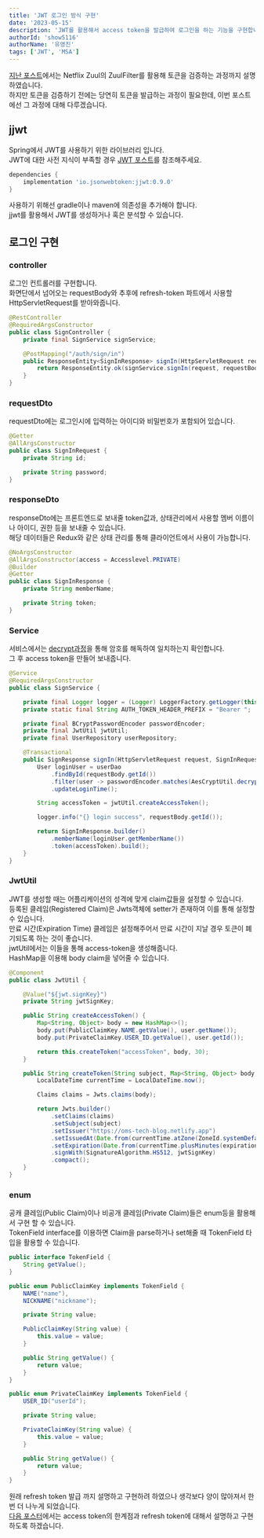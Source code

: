 ```yaml
---
title: 'JWT 로그인 방식 구현'
date: '2023-05-15'
description: 'JWT를 활용해서 access token을 발급하여 로그인을 하는 기능을 구현합니다.'
authorId: 'show5116'
authorName: '유영진'
tags: ['JWT', 'MSA']
---
```


[지난 포스트](/post/back-end/api-gateway-zuul-filter)에서는 Netflix Zuul의 ZuulFilter를 활용해 토큰을 검증하는 과정까지 설명하였습니다.<br/>
하지만 토큰을 검증하기 전에는 당연히 토큰을 발급하는 과정이 필요한데, 이번 포스트에선 그 과정에 대해 다루겠습니다.

## jjwt

Spring에서 JWT를 사용하기 위한 라이브러리 입니다.<br/>
JWT에 대한 사전 지식이 부족할 경우 [JWT 포스트](/post/front-end/jwt)를 참조해주세요.

```groovy
dependencies {
	implementation 'io.jsonwebtoken:jjwt:0.9.0'
}
```

사용하기 위해선 gradle이나 maven에 의존성을 추가해야 합니다.<br/>
jjwt를 활용해서 JWT를 생성하거나 혹은 분석할 수 있습니다.

## 로그인 구현

### controller

로그인 컨트롤러를 구현합니다.<br/>
화면단에서 넘어오는 requestBody와 추후에 refresh-token 파트에서 사용할 HttpServletRequest를 받아와줍니다.

```java
@RestController
@RequiredArgsConstructor
public class SignController {
	private final SignService signService;

	@PostMapping("/auth/sign/in")
	public ResponseEntity<SignInResponse> signIn(HttpServletRequest request, @RequestBody SignInRequest requestBody) {
		return ResponseEntity.ok(signService.signIn(request, requestBody));
	}
}
```
### requestDto

requestDto에는 로그인시에 입력하는 아이디와 비밀번호가 포함되어 있습니다.

```java
@Getter
@AllArgsConstructor
public class SignInRequest {
	private String id;

	private String password;
}
```

### responseDto

responseDto에는 프론트엔드로 보내줄 token값과, 상태관리에서 사용할 멤버 이름이나 아이디, 권한 등을 보내줄 수 있습니다.<br/>
해당 데이터들은 Redux와 같은 상태 관리를 통해 클라이언트에서 사용이 가능합니다.

```java
@NoArgsConstructor
@AllArgsConstructor(access = Accesslevel.PRIVATE)
@Builder
@Getter
public class SignInResponse {
	private String memberName;

	private String token;
}
```

### Service

서비스에서는 [decrypt과정](/post/front-end/aes)을 통해 암호를 해독하여 일치하는지 확인합니다.<br/>
그 후 access token을 만들어 보내줍니다.<br/>

```java
@Service
@RequiredArgsConstructor
public class SignService {

	private final Logger logger = (Logger) LoggerFactory.getLogger(this.getClass());
	private static final String AUTH_TOKEN_HEADER_PREFIX = "Bearer ";

	private final BCryptPasswordEncoder passwordEncoder;
	private final JwtUtil jwtUtil;
	private final UserRepository userRepository;

	@Transactional
	public SignResponse signIn(HttpServletRequest request, SignInRequest requestBody) {
		User loginUser = userDao
			.findById(requestBody.getId())
			.filter(user -> passwordEncoder.matches(AesCryptUtil.decrypt(requestBody.getPassword()), user.getPassword()))
			.updateLoginTime();

		String accessToken = jwtUtil.createAccessToken();

		logger.info("{} login success", requestBody.getId());

		return SignInResponse.builder()
			.memberName(loginUser.getMemberName())
			.token(accessToken).build();
	}
}
```

### JwtUtil

JWT를 생성할 때는 어플리케이션의 성격에 맞게 claim값들을 설정할 수 있습니다.<br/>
등록된 클레임(Registered Claim)은 Jwts객체에 setter가 존재하여 이를 통해 설정할 수 있습니다.<br/>
만료 시간(Expiration Time) 클레임은 설정해주어서 만료 시간이 지날 경우 토큰이 폐기되도록 하는 것이 좋습니다.<br/>
jwtUtil에서는 이들을 통해 access-token을 생성해줍니다.<br/>
HashMap을 이용해 body claim을 넣어줄 수 있습니다.

```java
@Component
public class JwtUtil {

	@Value("${jwt.signKey}")
	private String jwtSignKey;

	public String createAccessToken() {
		Map<String, Object> body = new HashMap<>();
		body.put(PublicClaimKey.NAME.getValue(), user.getName());
		body.put(PrivateClaimKey.USER_ID.getValue(), user.getId());

		return this.createToken("accessToken", body, 30);
	}

	public String createToken(String subject, Map<String, Object> body, int expirationTime) {
		LocalDateTime currentTime = LocalDateTime.now();

		Claims claims = Jwts.claims(body);

		return Jwts.builder()
			.setClaims(claims)
			.setSubject(subject)
			.setIssuer("https://oms-tech-blog.netlify.app")
			.setIssuedAt(Date.from(currentTime.atZone(ZoneId.systemDefault()).toInstant()))
			.setExpiration(Date.from(currentTime.plusMinutes(expirationTime).atZone(ZoneId.systemDefault()).toInstant()))
			.signWith(SignatureAlgorithm.HS512, jwtSignKey)
			.compact();
	}
}
```

### enum

공캐 클레임(Public Claim)이나 비공개 클레임(Private Claim)들은 enum등을 활용해서 구현 할 수 있습니다.<br/>
TokenField interface를 이용하면 Claim을 parse하거나 set해줄 때 TokenField 타입을 활용할 수 있습니다.

```java
public interface TokenField {
	String getValue();
}
```

```java
public enum PublicClaimKey implements TokenField {
	NAME("name"),
	NICKNAME("nickname");

	private String value;

	PublicClaimKey(String value) {
		this.value = value;
	}

	public String getValue() {
		return value;
	}
}
```

```java
public enum PrivateClaimKey implements TokenField {
	USER_ID("userId");

	private String value;

	PrivateClaimKey(String value) {
		this.value = value;
	}

	public String getValue() {
		return value;
	}
}
```

원래 refresh token 발급 까지 설명하고 구현하려 하였으나 생각보다 양이 많아져서 한번 더 나누게 되었습니다.<br/>
[다음 포스터](/post/back-end/refresh-token)에서는 access token의 한계점과 refresh token에 대해서 설명하고 구현하도록 하겠습니다.